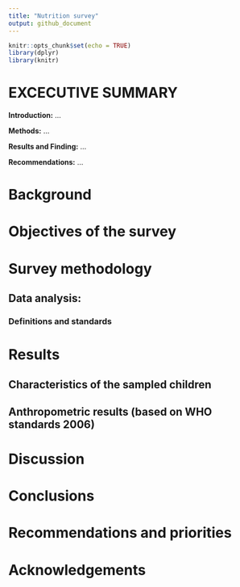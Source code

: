 ```yaml
---
title: "Nutrition survey"
output: github_document
---
```


```r
knitr::opts_chunk$set(echo = TRUE)
library(dplyr)
library(knitr)
```

# EXCECUTIVE SUMMARY  

**Introduction:** ...

**Methods:** ...

**Results and Finding:** ...

**Recommendations:** ...

# Background

# Objectives of the survey 

# Survey methodology

## Data analysis:

### Definitions and standards

# Results

## Characteristics of the sampled children

## Anthropometric results (based on WHO standards 2006)



# Discussion

# Conclusions

# Recommendations and priorities

# Acknowledgements

